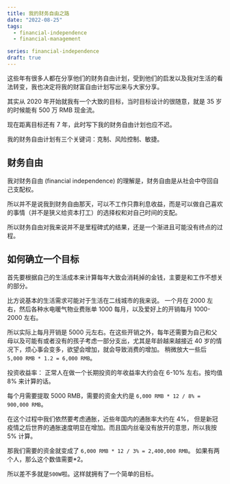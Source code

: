 ```yaml
---
title: 我的财务自由之路
date: "2022-08-25"
tags:
  - financial-independence
  - financial-management

series: financial-independence
draft: true
---
```


这些年有很多人都在分享他们的财务自由计划，受到他们的启发以及我对生活的看法转变，我也决定将我的财富自由计划写出来与大家分享。

其实从 2020 年开始就我有一个大致的目标，当时目标设计的很随意，就是 35 岁的时候能有 500 万 RMB 现金流。

现在距离目标还有 7 年，此时写下我的财务自由计划也应不迟。

我的财务自由计划有三个关键词：克制、风险控制、敏捷。

<more />

## 财务自由

我对财务自由 (financial independence) 的理解是，财务自由是从社会中夺回自己支配权。

所以并不是说我到财务自由那天，可以不工作只靠利息收益，而是可以做自己喜欢的事情（并不是狭义给资本打工）的选择权和对自己时间的支配。

所以财务自由对我来说并不是里程碑式的结果，还是一个渐进且可能没有终点的过程。

## 如何确立一个目标

首先要根据自己的生活成本来计算每年大致会消耗掉的金钱，主要是和工作不想关的部分。

比方说基本的生活需求可能对于生活在二线城市的我来说。
一个月在 2000 左右，然后各种水电暖气物业费账单 1000 每月，以及爱好上的开销每月 1000-2000 左右。

所以实际上每月开销是 5000 元左右。在这些开销之外，每年还需要为自己和父母以及可能有或者没有的孩子考虑一部分支出，尤其是年龄越来越接近 40 岁的情况下，烦心事会变多，欲望会增加，就会导致消费的增加。 稍微放大一些后 `5,000 RMB * 1.2 = 6,000 RMB`。

投资收益率： 正常人在做一个长期投资的年收益率大约会在 6-10% 左右。按均值 8% 来计算的话。

每个月需要提取 5000 RMB，需要的资金大约是 `6,000 RMB * 12 / 8% = 900,000 RMB`。

在这个过程中我们依然要考虑通胀，近些年国内的通胀率大约在 4%， 但是新冠疫情之后世界的通胀速度明显在增加。而且国内丝毫没有放开的意思，所以我按 5% 计算。

那我们需要的资金就变成了 `6,000 RMB * 12 / 3% = 2,400,000 RMB`。 如果有两个人，那么这个数值需要\*2。

所以差不多就是`500W`啦。这样就拥有了一个简单的目标。

##
